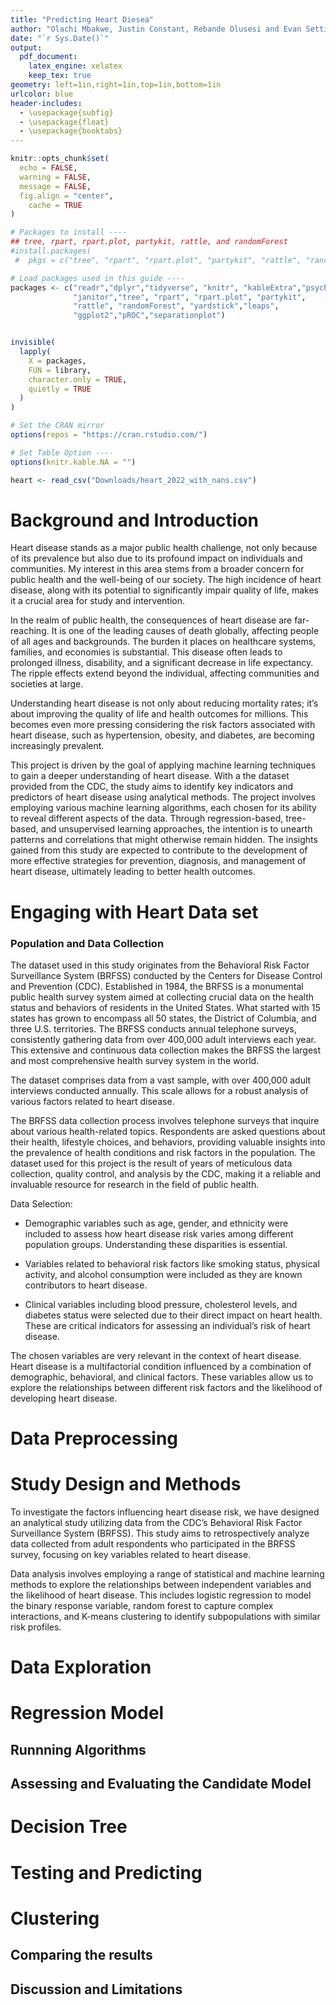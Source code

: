 ```yaml
---
title: "Predicting Heart Diesea"
author: "Olachi Mbakwe, Justin Constant, Rebande Olusesi and Evan Settipane"
date: "`r Sys.Date()`"
output:
  pdf_document:
    latex_engine: xelatex
    keep_tex: true
geometry: left=1in,right=1in,top=1in,bottom=1in
urlcolor: blue
header-includes:
  - \usepackage{subfig}
  - \usepackage{float}
  - \usepackage{booktabs}
---
```


```r
knitr::opts_chunk$set(
  echo = FALSE,
  warning = FALSE,
  message = FALSE,
  fig.align = "center",
	cache = TRUE
)

```

```r

# Packages to install ----
## tree, rpart, rpart.plot, partykit, rattle, and randomForest
#install.packages(
 #  pkgs = c("tree", "rpart", "rpart.plot", "partykit", "rattle", "randomForest"))

# Load packages used in this guide ----
packages <- c("readr","dplyr","tidyverse", "knitr", "kableExtra","psych",
              "janitor","tree", "rpart", "rpart.plot", "partykit",
              "rattle", "randomForest", "yardstick","leaps",
              "ggplot2","pROC","separationplot")


invisible(
  lapply( 
    X = packages,
    FUN = library,
    character.only = TRUE,
    quietly = TRUE
  )
)

# Set the CRAN mirror
options(repos = "https://cran.rstudio.com/")

# Set Table Option ----
options(knitr.kable.NA = "") 


```


```r
heart <- read_csv("Downloads/heart_2022_with_nans.csv")
```


# Background and Introduction
Heart disease stands as a major public health challenge, not only because of its prevalence but also due to its profound impact on individuals and communities. My interest in this area stems from a broader concern for public health and the well-being of our society. The high incidence of heart disease, along with its potential to significantly impair quality of life, makes it a crucial area for study and intervention.

In the realm of public health, the consequences of heart disease are far-reaching. It is one of the leading causes of death globally, affecting people of all ages and backgrounds. The burden it places on healthcare systems, families, and economies is substantial. This disease often leads to prolonged illness, disability, and a significant decrease in life expectancy. The ripple effects extend beyond the individual, affecting communities and societies at large.

Understanding heart disease is not only about reducing mortality rates; it's about improving the quality of life and health outcomes for millions. This becomes even more pressing considering the risk factors associated with heart disease, such as hypertension, obesity, and diabetes, are becoming increasingly prevalent.

This project is driven by the goal of applying machine learning techniques to gain a deeper understanding of heart disease. With a the dataset provided from the CDC, the study aims to identify key indicators and predictors of heart disease using analytical methods. The project involves employing various machine learning algorithms, each chosen for its ability to reveal different aspects of the data. Through regression-based, tree-based, and unsupervised learning approaches, the intention is to unearth patterns and correlations that might otherwise remain hidden. The insights gained from this study are expected to contribute to the development of more effective strategies for prevention, diagnosis, and management of heart disease, ultimately leading to better health outcomes.

# Engaging with Heart Data set

### Population and Data Collection
The dataset used in this study originates from the Behavioral Risk Factor Surveillance System (BRFSS) conducted by the Centers for Disease Control and Prevention (CDC). Established in 1984, the BRFSS is a monumental public health survey system aimed at collecting crucial data on the health status and behaviors of residents in the United States. What started with 15 states has grown to encompass all 50 states, the District of Columbia, and three U.S. territories. The BRFSS conducts annual telephone surveys, consistently gathering data from over 400,000 adult interviews each year. This extensive and continuous data collection makes the BRFSS the largest and most comprehensive health survey system in the world.

The dataset comprises data from a vast sample, with over 400,000 adult interviews conducted annually. This scale allows for a robust analysis of various factors related to heart disease.

The BRFSS data collection process involves telephone surveys that inquire about various health-related topics. Respondents are asked questions about their health, lifestyle choices, and behaviors, providing valuable insights into the prevalence of health conditions and risk factors in the population. The dataset used for this project is the result of years of meticulous data collection, quality control, and analysis by the CDC, making it a reliable and invaluable resource for research in the field of public health.


Data Selection:

-  Demographic variables such as age, gender, and ethnicity were included to assess how heart disease risk varies among different population groups. Understanding these disparities is essential.

-  Variables related to behavioral risk factors like smoking status, physical activity, and alcohol consumption were included as they are known contributors to heart disease.

-  Clinical variables including blood pressure, cholesterol levels, and diabetes status were selected due to their direct impact on heart health. These are critical indicators for assessing an individual's risk of heart disease.

The chosen variables are very relevant in the context of heart disease. Heart disease is a multifactorial condition influenced by a combination of demographic, behavioral, and clinical factors. These variables allow us to explore the  relationships between different risk factors and the likelihood of developing heart disease.


# Data Preprocessing

# Study Design and Methods
To investigate the factors influencing heart disease risk, we have designed an analytical study utilizing data from the CDC's Behavioral Risk Factor Surveillance System (BRFSS). This study aims to retrospectively analyze data collected from adult respondents who participated in the BRFSS survey, focusing on key variables related to heart disease.

Data analysis involves employing a range of statistical and machine learning methods to explore the relationships between independent variables and the likelihood of heart disease. This includes logistic regression to model the binary response variable, random forest to capture complex interactions, and K-means clustering to identify subpopulations with similar risk profiles.


# Data Exploration


# Regression Model
## Runnning Algorithms

## Assessing and Evaluating the Candidate Model

# Decision Tree

# Testing and Predicting

# Clustering

## Comparing the results
## Discussion and Limitations


